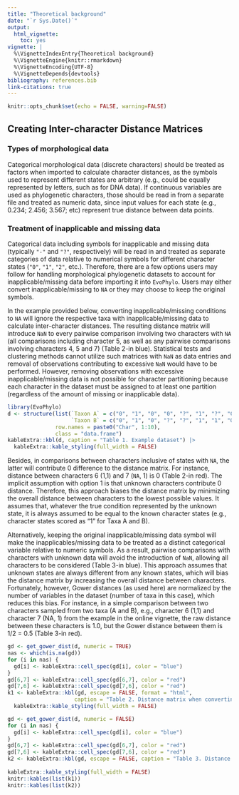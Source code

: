 ```yaml
---
title: "Theoretical background"
date: "`r Sys.Date()`"
output:
  html_vignette:
    toc: yes
vignette: |
  %\VignetteIndexEntry{Theoretical background} 
  %\VignetteEngine{knitr::rmarkdown} 
  %\VignetteEncoding{UTF-8}
  %\VignetteDepends{devtools}
bibliography: references.bib
link-citations: true
---
```


```r
knitr::opts_chunk$set(echo = FALSE, warning=FALSE)
```

## Creating Inter-character Distance Matrices

### Types of morphological data

Categorical morphological data (discrete characters) should be treated as factors when imported to calculate character distances, as the symbols used to represent different states are arbitrary (e.g., could be equally represented by letters, such as for DNA data). If continuous variables are used as phylogenetic characters, those should be read in from a separate file and treated as numeric data, since input values for each state (e.g., 0.234; 2.456; 3.567; etc) represent true distance between data points.

### Treatment of inapplicable and missing data

Categorical data including symbols for inapplicable and missing data (typically `"-"` and `"?"`, respectively) will be read in and treated as separate categories of data relative to numerical symbols for different character states (`"0"`, `"1"`, `"2"`, etc.). Therefore, there are a few options users may follow for handling morphological phylogenetic datasets to account for inapplicable/missing data before importing it into `EvoPhylo`. Users may either convert inapplicable/missing to `NA` or they may choose to keep the original symbols. 

In the example provided below, converting inapplicable/missing conditions to `NA` will ignore the respective taxa with inapplicable/missing data to calculate inter-character distances. The resulting distance matrix will introduce `NaN` to every pairwise comparison involving two characters with `NA` (all comparisons including character 5, as well as any pairwise comparisons involving characters 4, 5 and 7) (Table 2-in blue). Statistical tests and clustering methods cannot utilize such matrices with `NaN` as data entries and removal of observations contributing to excessive `NaN` would have to be performed. However, removing observations with excessive inapplicable/missing data is not possible for character partitioning because each character in the dataset must be assigned to at least one partition (regardless of the amount of missing or inapplicable data). 

```r
library(EvoPhylo)
d <- structure(list(`Taxon A` = c("0", "1", "0", "0", "?", "1", "?", "0", "1", "1"), 
                    `Taxon B` = c("0", "1", "0", "?", "?", "1", "1", "0", "1", "1")),
               row.names = paste0("Char", 1:10),
               class = "data.frame")
kableExtra::kbl(d, caption = "Table 1. Example dataset") |>
  kableExtra::kable_styling(full_width = FALSE)
```

Besides, in comparisons between characters inclusive of states with `NA`, the latter will contribute 0 difference to the distance matrix. For instance, distance between characters 6 (1,1) and 7 (`NA`, 1) is 0 (Table 2-in red). The implicit assumption with option 1 is that unknown characters contribute 0 distance. Therefore, this approach biases the distance matrix by minimizing the overall distance between characters to the lowest possible values. It assumes that, whatever the true condition represented by the unknown state, it is always assumed to be equal to the known character states (e.g., character states scored as "1" for Taxa A and B).

Alternatively, keeping the original inapplicable/missing data symbol will make the inapplicables/missing data to be treated as a distinct categorical variable relative to numeric symbols. As a result, pairwise comparisons with characters with unknown data will avoid the introduction of `NaN`, allowing all characters to be considered (Table 3-in blue). This approach assumes that unknown states are always different from any known states, which will bias the distance matrix by increasing the overall distance between characters. Fortunately, however, Gower distances (as used here) are normalized by the number of variables in the dataset (number of taxa in this case), which reduces this bias. For instance, in a simple comparison between two characters sampled from two taxa (A and B), e.g., character 6 (1,1) and character 7 (NA, 1) from the example in the online vignette, the raw distance between these characters is 1.0, but the Gower distance between them is 1/2 = 0.5 (Table 3-in red).


```r
gd <- get_gower_dist(d, numeric = TRUE)
nas <- which(is.na(gd))
for (i in nas) {
  gd[i] <- kableExtra::cell_spec(gd[i], color = "blue")
}
gd[6,7] <- kableExtra::cell_spec(gd[6,7], color = "red")
gd[7,6] <- kableExtra::cell_spec(gd[7,6], color = "red")
k1 <- kableExtra::kbl(gd, escape = FALSE, format = "html",
                     caption = "Table 2. Distance matrix when converting inapplicable/missing conditions to “NA”") |> 
  kableExtra::kable_styling(full_width = FALSE)

gd <- get_gower_dist(d, numeric = FALSE)
for (i in nas) {
  gd[i] <- kableExtra::cell_spec(gd[i], color = "blue")
}
gd[6,7] <- kableExtra::cell_spec(gd[6,7], color = "red")
gd[7,6] <- kableExtra::cell_spec(gd[7,6], color = "red")
k2 <- kableExtra::kbl(gd, escape = FALSE, caption = "Table 3. Distance matrix when keeping the original inapplicable/missing data symbols") |>
  
kableExtra::kable_styling(full_width = FALSE)
knitr::kables(list(k1))
knitr::kables(list(k2))
```

